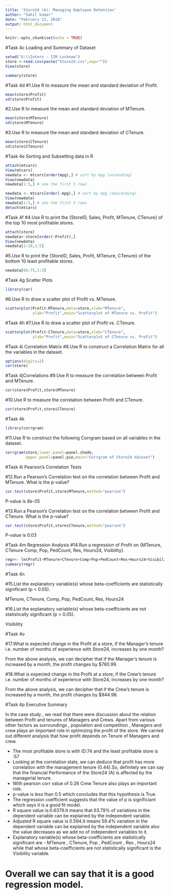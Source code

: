 ```yaml
---
title: 'Store24 (A): Managing Employee Retention'
author: "Sahil kumar"
date: "February 12, 2018"
output: html_document
---
```


```r
knitr::opts_chunk$set(echo = TRUE)
```
#Task 4c Loading and Summary of Dataset
```r
setwd("G:\\Intern - IIM Lucknow")
store <-read.csv(paste("Store24.csv",sep=""))
View(store)

summary(store)
```

#Task 4d
#1.Use R to measure the mean and standard deviation of Profit.
```r
mean(store$Profit)
sd(store$Profit)
```

#2.Use R to measure the mean and standard deviation of MTenure.
```r
mean(store$MTenure)
sd(store$MTenure)
```

#3.Use R to measure the mean and standard deviation of CTenure.
```r
mean(store$CTenure)
sd(store$CTenure)
```

#Task 4e Sorting and Subsetting data in R
```r
attach(mtcars)
View(mtcars)
newdata <- mtcars[order(mpg),] # sort by mpg (ascending)
View(newdata)
newdata[1:5,] # see the first 5 rows
```
```r
newdata <- mtcars[order(-mpg),] # sort by mpg (descending)
View(newdata)
newdata[1:5,] # see the first 5 rows
detach(mtcars)
```

#Task 4f
#4.Use R to print the {StoreID, Sales, Profit, MTenure, CTenure} of the top 10 most profitable stores.
```r
attach(store)
newdata<-store[order(-Profit),]
View(newdata)
newdata[1:10,1:5]
```
#5.Use R to print the {StoreID, Sales, Profit, MTenure, CTenure} of the bottom 10 least profitable stores.
```r
newdata[66:75,1:5]
```

#Task 4g  Scatter Plots
```r
library(car)
```
#6.Use R to draw a scatter plot of Profit vs. MTenure.
```r
scatterplot(Profit~MTenure,data=store,xlab="MTenure",
            ylab="Profit",main="Scatterplot of MTenure vs. Profit")
```

#Task 4h
#7.Use R to draw a scatter plot of Profit vs. CTenure.
```r
scatterplot(Profit~CTenure,data=store,xlab="CTenure",
            ylab="Profit",main="Scatterplot of CTenure vs. Profit")
```

#Task 4i Correlation Matrix
#8.Use R to construct a Correlation Matrix for all the variables in the dataset.
```r
options(digits=2)
cor(store)
```

#Task 4jCorrelations
#9.Use R to measure the correlation between Profit and MTenure. 
```r
cor(store$Profit,store$MTenure)
```

#10.Use R to measure the correlation between Profit and CTenure. 
```r
cor(store$Profit,store$CTenure)
```

#Task 4k
```r
library(corrgram)
```
#11.Use R to construct the following Corrgram based on all variables in the dataset.
```r
corrgram(store,lower.panel=panel.shade,
         upper.panel=panel.pie,main="Corrgram of Store24 dataset")
```

#Task 4i Pearson's Correlation Tests

#12.Run a Pearson's Correlation test on the correlation between Profit and MTenure. What is the p-value?
```r
cor.test(store$Profit,store$MTenure,method="pearson")
```
P-value is 8e-05

#13.Run a Pearson's Correlation test on the correlation between Profit and CTenure. What is the p-value?
```r
cor.test(store$Profit,store$CTenure,method="pearson")
```
P-value is 0.03

#Task 4m Regression Analysis
#14.Run a regression of Profit on {MTenure, CTenure Comp, Pop, PedCount, Res, Hours24, Visibility}.

```r
regr<- lm(Profit~MTenure+CTenure+Comp+Pop+PedCount+Res+Hours24+Visibility, data=store)
summary(regr)
```

#Task 4n

#15.List the explanatory variable(s) whose beta-coefficients are statistically significant (p < 0.05).

MTenure, CTenure, Comp, Pop, PedCount, Res, Hours24

#16.List the explanatory variable(s) whose beta-coefficients are not statistically significant (p > 0.05).

Visibility

#Task 4o

#17.What is expected change in the Profit at a store, if the Manager's tenure i.e. number of months of experience with Store24, increases by one month?

From the above analysis, we can decipher that if the Manager's tenure is increased by a month, the profit changes by $760.99.

#18.What is expected change in the Profit at a store, if the Crew's tenure i.e. number of months of experience with Store24, increases by one month?

From the above analysis, we can decipher that if the Crew's tenure is increased by a month, the profit changes by $944.98.

#Task 4p Executive Summary

In the case study , we read that there were discussion about the relation between Profit and tenures of Managers and Crews.
Apart from various other factors as surroundings , population and competition , Managers and crew plays an important role in optimizing the profit of the store.
We carried out different analysis that how profit depends on Tenure of Managers and crew.

* The most profitable store is with ID:74 and the least profitable store is :57
* Looking at the correlation stats, we can deduce that profit has more correlation with the management tenure         (0.44).So, definitely we can say that the financial Performance of the   Store24 (A) is affected by the managerial   tenure.
* With pearson corr value of 0.26 Crew Tenure also plays an important role.
* p-value is less than 0.5 which concludes that this hypothesis is True.
* The regression coefficient suggests that the value of p is significiant which says it is a good fit model.
* R square value is:0.6379.It means that 63.79% of variations in the dependent variable can be explained by the independent variable.
* Adjusted R square value is 0.594.It means 59.4% variation in the dependent variable can be explained by the         independent variable also the value decreases as we add no of independent variables to it.
* Explanatory variable(s) whose beta-coefficients are statistically significant are - MTenure , CTenure, Pop ,        PedCount , Res , Hours24 while that whose beta-coefficients are not statistically significant is the Visibility     variable.

# Overall we can say that it is a good regression model.
